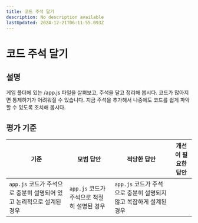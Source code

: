 ```yaml
---
title: 코드 주석 달기
description: No description available
lastUpdated: 2024-12-21T06:11:55.093Z
---
```


# 코드 주석 달기

## 설명

게임 폴더에 있는 /app.js 파일을 살펴보고, 주석을 달고 정리해 봅시다. 코드가 많아지면 통제하기가 어려워질 수 있습니다. 지금 주석을 추가해서 나중에도 코드를 쉽게 파악할 수 있도록 조치해 봅시다.

## 평가 기준

기준 | 모범 답안 | 적당한 답안 | 개선이 필요한 답안
--- | --- | --- | ---
 | `app.js` 코드가 주석으로 충분히 설명되어 있고 논리적으로 설계된 경우 | `app.js` 코드가 주석으로 적절히 설명된 경우 | `app.js` 코드가 주석으로 충분히 설명되지 않고 복잡하게 설계된 경우

